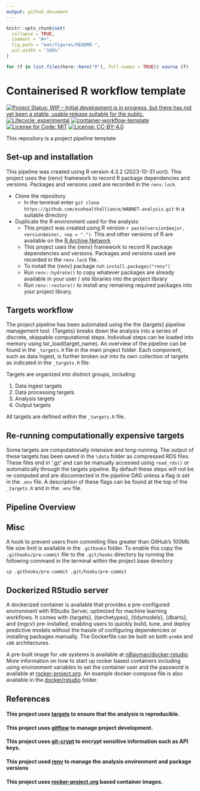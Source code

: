```yaml
---
output: github_document
---
```


<!-- README.md is generated from README.Rmd. Please edit that file -->

```r
knitr::opts_chunk$set(
  collapse = TRUE,
  comment = "#>",
  fig.path = "man/figures/README-",
  out.width = "100%"
)

for (f in list.files(here::here("R"), full.names = TRUE)) source (f)
```

# Containerised R workflow template

<!-- badges: start -->

[![Project Status: WIP – Initial development is in progress, but there has not yet been a stable, usable release suitable for the public.](https://www.repostatus.org/badges/latest/wip.svg)](https://www.repostatus.org/#wip) [![Lifecycle: experimental](https://img.shields.io/badge/lifecycle-experimental-orange.svg)](https://lifecycle.r-lib.org/articles/stages.html#experimental) [![container-workflow-template](https://github.com/ecohealthalliance/container-template/actions/workflows/container-workflow-template.yml/badge.svg)](https://github.com/ecohealthalliance/container-template/actions/workflows/container-workflow-template.yml) [![License for Code: MIT](https://img.shields.io/badge/License%20(for%20code)-MIT-yellow.svg)](https://opensource.org/licenses/MIT) [![License: CC-BY-4.0](https://img.shields.io/badge/License%20(for%20text)-CC_BY_4.0-blue.svg)](https://creativecommons.org/licenses/by/4.0/)

<!-- badges: end -->

This repository is a project pipeline template

## Set-up and installation

This pipeline was created using R version 4.3.2 (2023-10-31 ucrt). This project uses the {renv} framework to record R package dependencies and versions. Packages and versions used are recorded in the `renv.lock`.

-   Clone the repository
    -   In the terminal enter `git clone https://github.com/ecohealthalliance/WABNET-analysis.git` in a suitable directory
-   Duplicate the R environment used for the analysis:
    -   This project was created using R version `r paste(version$major, version$minor, sep = ".")`. This and other versions of R are available on the [R Archive Network](https://cloud.r-project.org/)
    -   This project uses the {renv} framework to record R package dependencies and versions. Packages and versions used are recorded in the `renv.lock` file.
    -   To install the {renv} package run `install.packages("renv")`
    -   Run `renv::hydrate()` to copy whatever packages are already available in your user / site libraries into the project library
    -   Run `renv::restore()` to install any remaining required packages into your project library.

## Targets workflow

The project pipeline has been automated using the the {targets} pipeline management tool. {Targets} breaks down the analysis into a series of discrete, skippable computational steps. Individual steps can be loaded into memory using tar_load(target_name). An overview of the pipeline can be found in the `_targets.R` file in the main project folder. Each component, such as data ingest, is further broken out into its own collection of targets as indicated in the `_targets.R` file.

Targets are organized into distinct groups, including:

1.  Data ingest targets
2.  Data processing targets
3.  Analysis targets
4.  Output targets

All targets are defined within the `_targets.R` file.

## Re-running computationally expensive targets

Some targets are computationally intensive and long-running. The output of these targets has been saved in the `\data` folder as compressed RDS files. These files end in '.gz' and can be manually accessed using `read_rds()` or automatically through the targets pipeline. By default these steps will not be re-computed and are disconnected in the pipeline DAG unless a flag is set in the `.env` file. A description of these flags can be found at the top of the `_targets.R` and in the `.env` file.

## Pipeline Overview

## Misc

A hook to prevent users from commiting files greater than GitHub's 100Mb file size limit is available in the `.githooks` folder. To enable this copy the `.githooks/pre-commit` file to the `.git/hooks` directory by running the following command in the terminal within the project base directory

```         
cp .githooks/pre-commit .git/hooks/pre-commit
```

## Dockerized RStudio server

A dockerized container is available that provides a pre-configured environment with RStudio Server, optimized for machine learning workflows. It comes with {targets}, {tarchetypes}, {tidymodels}, {dbarts}, and {mgcv} pre-installed, enabling users to quickly build, tune, and deploy predictive models without the hassle of configuring dependencies or installing packages manually. The Dockerfile can be built on both `arm64` and `x86` architectures. 

A pre-built image for `x86` systems is available at [n8layman/docker-rstudio](https://hub.docker.com/repository/docker/n8layman/rstudio-server/general). More information on how to start up rocker based containers including using environment variables to set the container user and the password is available at [rocker-project.org](https://rocker-project.org/images/versioned/rstudio.html). An example docker-compose file is also available in the  [docker/rstudio](docker/rstudio) folder.

## References

#### This project uses [targets](https://books.ropensci.org/targets/) to ensure that the analysis is reproducible.

#### This project uses [gitflow](https://github.com/nvie/gitflow) to manage project development.

#### This project uses [git-crypt](https://github.com/AGWA/git-crypt) to encrypt sensitive information such as API keys.

#### This project used [renv](https://rstudio.github.io/renv/articles/renv.html) to manage the analysis environment and package versions

#### This project uses [rocker-project.org](https://rocker-project.org/images/versioned/rstudio.html) based container images.